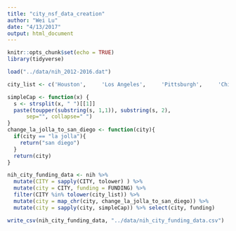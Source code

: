 ```yaml
---
title: "city_nsf_data_creation"
author: "Wei Lu"
date: "4/13/2017"
output: html_document
---
```


```r
knitr::opts_chunk$set(echo = TRUE)
library(tidyverse)
```
```r
load("../data/nih_2012-2016.dat")
```
```r
city_list <- c('Houston',     'Los Angeles',     'Pittsburgh',     'Chicago',     'Baltimore',     'New York',     'Seattle',     'Philadelphia',     'San Diego',     'San Francisco',     'Boston', 'la jolla')
```
```r
simpleCap <- function(x) {
  s <- strsplit(x, " ")[[1]]
  paste(toupper(substring(s, 1,1)), substring(s, 2),
      sep="", collapse=" ")
}
change_la_jolla_to_san_diego <- function(city){
  if(city == "la jolla"){
    return("san diego")
  }
  return(city)
}
```

```r
nih_city_funding_data <- nih %>% 
  mutate(CITY = sapply(CITY, tolower) ) %>% 
  mutate(city = CITY, funding = FUNDING) %>% 
  filter(CITY %in% tolower(city_list)) %>% 
  mutate(city = map_chr(city, change_la_jolla_to_san_diego)) %>% 
  mutate(city = sapply(city, simpleCap)) %>% select(city, funding)

write_csv(nih_city_funding_data, "../data/nih_city_funding_data.csv")
```




